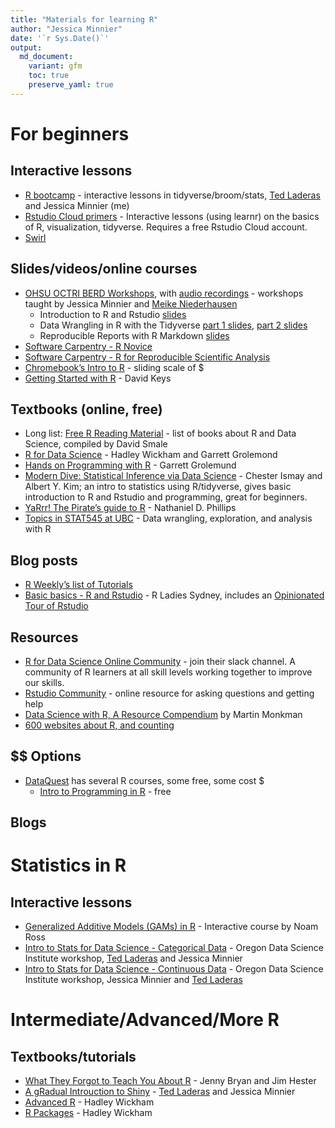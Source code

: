 ```yaml
---
title: "Materials for learning R"
author: "Jessica Minnier"
date: '`r Sys.Date()`'
output:   
  md_document:
    variant: gfm
    toc: true
    preserve_yaml: true
---
```


<!-- The .md file is generated from a .Rmd file, please edit the .Rmd file! -->

# For beginners

## Interactive lessons

- [R bootcamp](https://t.co/GEXiDgm5nG) - interactive lessons in tidyverse/broom/stats, [Ted Laderas](https://laderast.github.io/) and Jessica Minnier (me)
- [Rstudio Cloud primers](https://t.co/FQMcHOpb42) - Interactive lessons (using learnr) on the basics of R, visualization, tidyverse. Requires a free Rstudio Cloud account.
- [Swirl](https://swirlstats.com/)

## Slides/videos/online courses

- [OHSU OCTRI BERD Workshops](https://github.com/jminnier/berd_r_courses), with [audio recordings](https://echo360.org/section/aefe4e1c-c635-4a3b-bf99-ce6439184f5f/public) - workshops taught by Jessica Minnier and [Meike Niederhausen](https://github.com/Niederhausen)
    + Introduction to R and Rstudio [slides](https://jminnier-berd-r-courses.netlify.com/01-getting-started/01_getting_started_slides.html)
    + Data Wrangling in R with the Tidyverse [part 1 slides](https://jminnier-berd-r-courses.netlify.com/02-data-wrangling-tidyverse/02_data_wrangling_slides_part1.html), [part 2 slides](https://jminnier-berd-r-courses.netlify.com/02-data-wrangling-tidyverse/02_data_wrangling_slides_part2.html#1)
    + Reproducible Reports with R Markdown [slides](https://jminnier-berd-r-courses.netlify.com/03-rmarkdown/03_rmarkdown_slides.html)
- [Software Carpentry - R Novice](https://swcarpentry.github.io/r-novice-inflammation/)
- [Software Carpentry - R for Reproducible Scientific Analysis](https://swcarpentry.github.io/r-novice-gapminder/)
- [Chromebook's Intro to R](https://leanpub.com/universities/courses/jhu/cbds-intro-r) - sliding scale of $
- [Getting Started with R](https://rfortherestofus.com/courses/getting-started/) - David Keys

## Textbooks (online, free)

- Long list: [Free R Reading Material](https://committedtotape.shinyapps.io/freeR/) - list of books about R and Data Science, compiled by David Smale
- [R for Data Science](https://r4ds.had.co.nz/) - Hadley Wickham and Garrett Grolemond
- [Hands on Programming with R](https://rstudio-education.github.io/hopr/index.html) - Garrett Grolemund
- [Modern Dive: Statistical Inference via Data Science](https://moderndive.com/) - Chester Ismay and Albert Y. Kim; an intro to statistics using R/tidyverse, gives basic introduction to R and Rstudio and programming, great for beginners.
- [YaRrr! The Pirate's guide to R](https://bookdown.org/ndphillips/YaRrr/) - Nathaniel D. Phillips
- [Topics in STAT545 at UBC](https://stat545.com/topics.html) - Data wrangling, exploration, and analysis with R

## Blog posts

- [R Weekly's list of Tutorials](https://rweekly.org/2017-20.html)
- [Basic basics - R and Rstudio](http://rladiessydney.org/post/2018/11/05/basicbasics/) - R Ladies Sydney, includes an [Opinionated Tour of Rstudio](http://rladiessydney.org/post/2018/11/05/basicbasics-1/)

## Resources

- [R for Data Science Online Community](https://www.rfordatasci.com/) - join their slack channel. A community of R learners at all skill levels working together to improve our skills.
- [Rstudio Community](https://community.rstudio.com/) - online resource for asking questions and getting help
- [Data Science with R, A Resource Compendium](https://bookdown.org/martin_monkman/DataScienceResources_book/) by Martin Monkman
- [600 websites about R, and counting](https://www.datasciencecentral.com/profiles/blogs/600-websites-about-r)

## $$ Options

- [DataQuest](https://www.dataquest.io/directory/) has several R courses, some free, some cost $
    + [Intro to Programming in R](https://www.dataquest.io/course/intro-to-r/) - free


## Blogs

# Statistics in R

## Interactive lessons

- [Generalized Additive Models (GAMs) in R](https://noamross.github.io/gams-in-r-course/) - Interactive course by Noam Ross
- [Intro to Stats for Data Science - Categorical Data](https://minnier.shinyapps.io/ODSI_categoricalData/) - Oregon Data Science Institute workshop, [Ted Laderas](https://laderast.github.io/) and Jessica Minnier
- [Intro to Stats for Data Science - Continuous Data](https://minnier.shinyapps.io/ODSI_continuousData/) - Oregon Data Science Institute workshop, Jessica Minnier and [Ted Laderas](https://laderast.github.io/)


# Intermediate/Advanced/More R

## Textbooks/tutorials

- [What They Forgot to Teach You About R](https://whattheyforgot.org/) - Jenny Bryan and Jim Hester
- [A gRadual Introuction to Shiny](https://laderast.github.io/gradual_shiny/) -  [Ted Laderas](https://laderast.github.io/) and Jessica Minnier
- [Advanced R](https://adv-r.hadley.nz/) - Hadley Wickham
- [R Packages](http://r-pkgs.had.co.nz/) - Hadley Wickham




